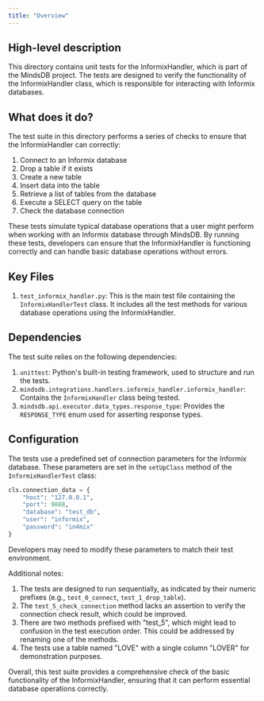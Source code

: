 ```yaml
---
title: "Overview"
---
```


## High-level description
This directory contains unit tests for the InformixHandler, which is part of the MindsDB project. The tests are designed to verify the functionality of the InformixHandler class, which is responsible for interacting with Informix databases.

## What does it do?
The test suite in this directory performs a series of checks to ensure that the InformixHandler can correctly:

1. Connect to an Informix database
2. Drop a table if it exists
3. Create a new table
4. Insert data into the table
5. Retrieve a list of tables from the database
6. Execute a SELECT query on the table
7. Check the database connection

These tests simulate typical database operations that a user might perform when working with an Informix database through MindsDB. By running these tests, developers can ensure that the InformixHandler is functioning correctly and can handle basic database operations without errors.

## Key Files
1. `test_informix_handler.py`: This is the main test file containing the `InformixHandlerTest` class. It includes all the test methods for various database operations using the InformixHandler.

## Dependencies
The test suite relies on the following dependencies:

1. `unittest`: Python's built-in testing framework, used to structure and run the tests.
2. `mindsdb.integrations.handlers.informix_handler.informix_handler`: Contains the `InformixHandler` class being tested.
3. `mindsdb.api.executor.data_types.response_type`: Provides the `RESPONSE_TYPE` enum used for asserting response types.

## Configuration
The tests use a predefined set of connection parameters for the Informix database. These parameters are set in the `setUpClass` method of the `InformixHandlerTest` class:

```python
cls.connection_data = {
    "host": "127.0.0.1",
    "port": 9088,
    "database": "test_db",
    "user": "informix",
    "password": "in4mix"
}
```

Developers may need to modify these parameters to match their test environment.

Additional notes:

1. The tests are designed to run sequentially, as indicated by their numeric prefixes (e.g., `test_0_connect`, `test_1_drop_table`).
2. The `test_5_check_connection` method lacks an assertion to verify the connection check result, which could be improved.
3. There are two methods prefixed with "test_5", which might lead to confusion in the test execution order. This could be addressed by renaming one of the methods.
4. The tests use a table named "LOVE" with a single column "LOVER" for demonstration purposes.

Overall, this test suite provides a comprehensive check of the basic functionality of the InformixHandler, ensuring that it can perform essential database operations correctly.
